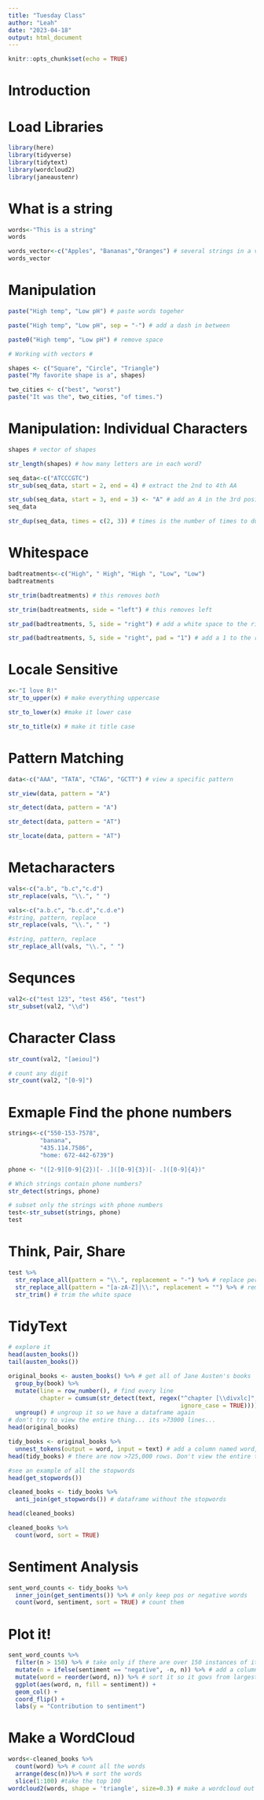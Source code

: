 ```yaml
---
title: "Tuesday Class"
author: "Leah"
date: "2023-04-18"
output: html_document
---
```


```r
knitr::opts_chunk$set(echo = TRUE)
```

# Introduction 


# Load Libraries 
```r
library(here)
library(tidyverse)
library(tidytext)
library(wordcloud2)
library(janeaustenr)
```

# What is a string 
```r
words<-"This is a string"
words

words_vector<-c("Apples", "Bananas","Oranges") # several strings in a vector 
words_vector 
```

# Manipulation 
```r
paste("High temp", "Low pH") # paste words togeher 

paste("High temp", "Low pH", sep = "-") # add a dash in between 

paste0("High temp", "Low pH") # remove space 

# Working with vectors #

shapes <- c("Square", "Circle", "Triangle")
paste("My favorite shape is a", shapes)

two_cities <- c("best", "worst")
paste("It was the", two_cities, "of times.")
```
# Manipulation: Individual Characters 

```r
shapes # vector of shapes

str_length(shapes) # how many letters are in each word?

seq_data<-c("ATCCCGTC")
str_sub(seq_data, start = 2, end = 4) # extract the 2nd to 4th AA

str_sub(seq_data, start = 3, end = 3) <- "A" # add an A in the 3rd position
seq_data

str_dup(seq_data, times = c(2, 3)) # times is the number of times to duplicate
```
# Whitespace 
```r
badtreatments<-c("High", " High", "High ", "Low", "Low")
badtreatments

str_trim(badtreatments) # this removes both

str_trim(badtreatments, side = "left") # this removes left

str_pad(badtreatments, 5, side = "right") # add a white space to the right side af

str_pad(badtreatments, 5, side = "right", pad = "1") # add a 1 to the right side after the 5th character
```
# Locale Sensitive 
```r
x<-"I love R!"
str_to_upper(x) # make everything uppercase

str_to_lower(x) #make it lower case

str_to_title(x) # make it title case 

```

# Pattern Matching 
```r
data<-c("AAA", "TATA", "CTAG", "GCTT") # view a specific pattern

str_view(data, pattern = "A")

str_detect(data, pattern = "A")

str_detect(data, pattern = "AT")

str_locate(data, pattern = "AT")
```
# Metacharacters 
```r
vals<-c("a.b", "b.c","c.d")
str_replace(vals, "\\.", " ")

vals<-c("a.b.c", "b.c.d","c.d.e")
#string, pattern, replace
str_replace(vals, "\\.", " ")

#string, pattern, replace
str_replace_all(vals, "\\.", " ")
```

# Sequnces 
```r
val2<-c("test 123", "test 456", "test")
str_subset(val2, "\\d")
```

# Character Class 
```r
str_count(val2, "[aeiou]")

# count any digit
str_count(val2, "[0-9]")
```

# Exmaple Find the phone numbers 
```r
strings<-c("550-153-7578",
         "banana",
         "435.114.7586",
         "home: 672-442-6739")

phone <- "([2-9][0-9]{2})[- .]([0-9]{3})[- .]([0-9]{4})"

# Which strings contain phone numbers?
str_detect(strings, phone)

# subset only the strings with phone numbers
test<-str_subset(strings, phone)
test
```
# Think, Pair, Share 
```r
test %>%
  str_replace_all(pattern = "\\.", replacement = "-") %>% # replace periods with -
  str_replace_all(pattern = "[a-zA-Z]|\\:", replacement = "") %>% # remove all the things we don't want
  str_trim() # trim the white space
```

# TidyText 
```r
# explore it
head(austen_books())
tail(austen_books())

original_books <- austen_books() %>% # get all of Jane Austen's books
  group_by(book) %>%
  mutate(line = row_number(), # find every line
         chapter = cumsum(str_detect(text, regex("^chapter [\\divxlc]", # count the chapters (starts with the word chapter followed by a digit or roman numeral)
                                                 ignore_case = TRUE)))) %>% #ignore lower or uppercase
  ungroup() # ungroup it so we have a dataframe again
# don't try to view the entire thing... its >73000 lines...
head(original_books)

tidy_books <- original_books %>%
  unnest_tokens(output = word, input = text) # add a column named word, with the input as the text column
head(tidy_books) # there are now >725,000 rows. Don't view the entire thing!

#see an example of all the stopwords
head(get_stopwords())

cleaned_books <- tidy_books %>%
  anti_join(get_stopwords()) # dataframe without the stopwords

head(cleaned_books)

cleaned_books %>%
  count(word, sort = TRUE)


```
# Sentiment Analysis 
```r
sent_word_counts <- tidy_books %>%
  inner_join(get_sentiments()) %>% # only keep pos or negative words
  count(word, sentiment, sort = TRUE) # count them
```


# Plot it!
```r
sent_word_counts %>%
  filter(n > 150) %>% # take only if there are over 150 instances of it
  mutate(n = ifelse(sentiment == "negative", -n, n)) %>% # add a column where if the word is negative make the count negative
  mutate(word = reorder(word, n)) %>% # sort it so it gows from largest to smallest
  ggplot(aes(word, n, fill = sentiment)) +
  geom_col() +
  coord_flip() +
  labs(y = "Contribution to sentiment")
```

# Make a WordCloud
```r
words<-cleaned_books %>%
  count(word) %>% # count all the words
  arrange(desc(n))%>% # sort the words
  slice(1:100) #take the top 100
wordcloud2(words, shape = 'triangle', size=0.3) # make a wordcloud out of the top 100 words
```

